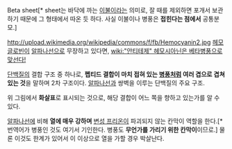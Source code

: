 Beta sheet[* sheet는 바닥에 까는 [[이불]]이라는 의미로, 잘 때를 제외하면 포개서 보관하기 때문에 그 형태에서 따온 듯 하다. 사실 이불이나 병풍은 '''접힌다는 점에서''' 공통분모.]

http://upload.wikimedia.org/wikipedia/commons/f/fb/Hemocyanin2.jpg
[[헤모글로빈]]이 [[알파나선]]으로 무장하고 있다면, [[wiki:"안티테제"  헤모시아닌은 베타병풍으로 맞선다!]]

[[단백질]]의 결합 구조 중 하나로, '''펩티드 결합이 마치 접혀 있는 [[병풍]]처럼 여러 겹으로 겹쳐 있는 것'''을 말하며 2차 구조이다. [[알파나선]]과 쌍벽을 이루는 단백질의 주요 구조.

위 그림에서 '''화살표'''로 표시되는 것으로, 해당 결합이 어느 쪽을 향하고 있는가를 알 수 있다.

[[알파나선]]에 비해 '''열에 매우 강하며''' [[변성 프리온]]이 파괴되지 않는 칸막이 역할을 한다.[* 번역어가 병풍인 것도 여기서 기인한다. 병풍도 '''무언가를 가리기 위한 칸막이'''이므로.] 물론 이것도 한계가 있어서 이 이상으로 열을 가할 경우 박살난다.
